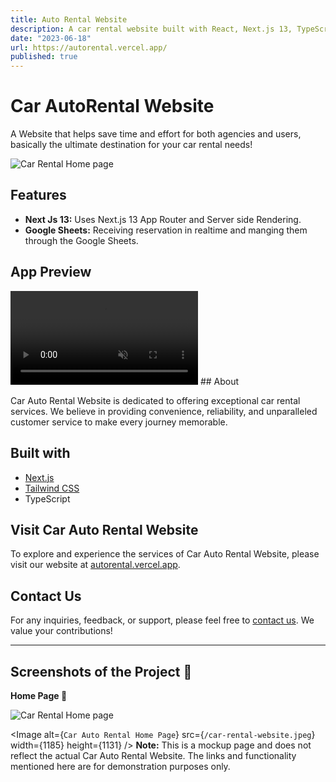 ```yaml
---
title: Auto Rental Website
description: A car rental website built with React, Next.js 13, TypeScript, and Tailwind CSS. Discover a wide range of vehicles, make reservations, recieve the reservation in your Google sheets doc and experience exceptional customer service.
date: "2023-06-18"
url: https://autorental.vercel.app/
published: true
---
```


# Car AutoRental Website

A Website that helps save time and effort for both agencies and users, basically the ultimate destination for your car rental needs!

![Car Rental Home page](/car-rental-website.jpeg)

## Features

- **Next Js 13:** Uses Next.js 13 App Router and Server side Rendering.
- **Google Sheets:** Receiving reservation in realtime and manging them through the Google Sheets.



## App Preview

<video src="/autorental.mp4"  autoplay="autoplay"  muted="muted" loop="loop">
  Sorry, your browser doesn't support embedded videos, Click [here](/autorental.mp4) to watch a preview of the store. 
</video>
## About

Car Auto Rental Website is dedicated to offering exceptional car rental services. We believe in providing convenience, reliability, and unparalleled customer service to make every journey memorable.

## Built with

- [Next.js](https://nextjs.org)
- [Tailwind CSS](https://tailwindcss.com)
- TypeScript

## Visit Car Auto Rental Website

To explore and experience the services of Car Auto Rental Website, please visit our website at [autorental.vercel.app](https://autorental.vercel.app/).

## Contact Us

For any inquiries, feedback, or support, please feel free to [contact us](mailto:th.dev.design@gmail.com). We value your contributions!

---

## Screenshots of the Project 📸

**Home Page 🏡**

![ Car Rental Home page](https://raw.githubusercontent.com/Dev-Dz27/portfolio/main/public/Webcapture_21-6-2023_214150_autorental.vercel.app.jpeg)



<Image
  alt={`Car Auto Rental Home Page`}
  src={`/car-rental-website.jpeg`}
  width={1185}
  height={1131}
/>
**Note:** This is a mockup page and does not reflect the actual Car Auto Rental Website. The links and functionality mentioned here are for demonstration purposes only.
